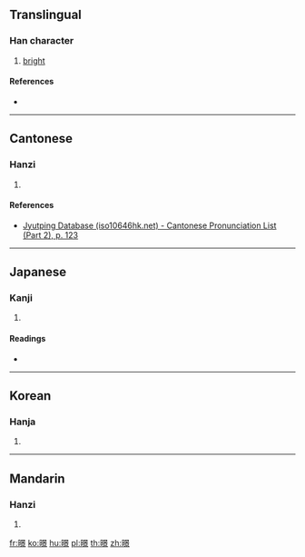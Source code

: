 ==Translingual==

===Han character===
{{Han char|rn=72|rad=日|as=12|sn=16|four=66096|canj=AAYF|ids=⿰日景}}

# [[bright]]

====References====
* {{Han ref|kx=0499.420|dkj=14153|dj=0869.130|hdz=21536.080|uh=66BB|ud=26299|bh=E9BA|bd=59834}}

----

==Cantonese==

===Hanzi===
{{yue-hanzi|jyut=[[ging2]]|y=ging2}}

# {{defn|lang=yue|sort=日12}}

====References====
* [http://www.iso10646hk.net/jp/document/download.jsp Jyutping Database (iso10646hk.net) - Cantonese Pronunciation List (Part 2), p. 123]

----

==Japanese==

===Kanji===
{{ja-kanji|grade=|rs=日12}}

# {{defn|lang=ja|sort=日12}}

====Readings====
* {{ja-readings|on=[[けい]] (kei), [[きょう]] (kyō)|kun=[[あきらか]] (akiraka)}}

----

==Korean==

===Hanja===
{{ko-hanja|hangeul=경|eumhun=|rv=gyeong|mr=kyŏng|y=kyeng}}

# {{defn|lang=ko|sort=日12}}

----

==Mandarin==

===Hanzi===
{{cmn-hanzi|pin=[[jǐng]] ([[jing3]])|wg=ching<sup>3</sup>}}

# {{defn|lang=cmn|sort=日12}}

[[fr:暻]]
[[ko:暻]]
[[hu:暻]]
[[pl:暻]]
[[th:暻]]
[[zh:暻]]